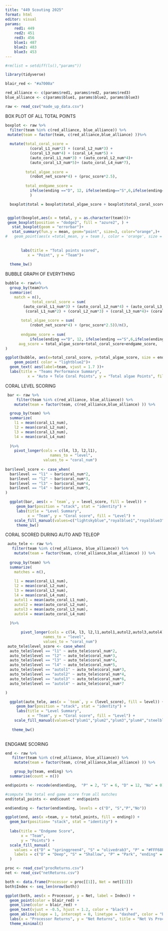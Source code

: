 ```yaml
---
title: "449 Scouting 2025"
format: html
editor: visual
params:
    red1: 449
    red2: 451
    red3: 456
    blue1: 487
    blue2: 483
    blue3: 453
---
```


```r
#rm(list = setdiff(ls(),"params"))

library(tidyverse)

blair_red <- "#a7000a"

red_alliance <- c(params$red1, params$red2, params$red3)
blue_alliance <- c(params$blue1, params$blue2, params$blue3)

raw <- read_csv("made_up_data.csv")

```

BOX PLOT OF ALL TOTAL POINTS

```r
boxplot <- raw %>%
  filter(team %in% c(red_alliance, blue_alliance)) %>%
 mutate(team = factor(team, c(red_alliance,blue_alliance) ))%>%
   
  mutate(total_coral_score = 
           (coral_L1_num*2) + (coral_L2_num*3) + 
           (coral_L3_num*4) + (coral_L4_num*5) + 
           (auto_coral_L1_num*3) + (auto_coral_L2_num*4)+ 
           (auto_coral_L3_num*5)+ (auto_coral_L4_num*7),
         
         total_algae_score = 
           (robot_net_score*4) + (proc_score*2.5),
         
         total_endgame_score = 
           ifelse(ending =="D", 12, ifelse(ending=="S",6,ifelse(ending=="P", 2, 0))),
           )

  boxplot$total = boxplot$total_algae_score + boxplot$total_coral_score+boxplot$total_endgame_score


 ggplot(boxplot,aes(x = total, y = as.character(team)))+
 geom_boxplot(position = "dodge2", fill = "azure2", ) +
   stat_boxplot(geom = "errorbar")+
   stat_summary(fun.y = mean, geom="point", size=3, color="orange",)+
#   geom_point(aes(x =total_mean, y = team ), color = 'orange', size = 2)
  
    
       labs(title = "Total points scored",
          x = "Point", y = "Team")+
    
  theme_bw()
```

BUBBLE GRAPH OF EVERYTHING

```r
bubble <- raw%>%
  group_by(team)%>%
  summarise(
    match = n(),
            total_coral_score = sum(
        (auto_coral_L1_num*3) + (auto_coral_L2_num*4) + (auto_coral_L3_num*6) + (auto_coral_L4_num*7) + 
         (coral_L1_num*2) + (coral_L2_num*3) + (coral_L3_num*4)+ (coral_L4_num*5))/n(),
      
       total_algae_score = sum(
           (robot_net_score*4) + (proc_score*2.5))/n(),
         
       endgame_score = sum(
           ifelse(ending =="D", 12, ifelse(ending =="S",6,ifelse(ending =="P", 2, 0))))/n(),
      avg_score = total_algae_score+total_coral_score+endgame_score,
)

ggplot(bubble, aes(x=total_coral_score, y=total_algae_score, size = endgame_score)) +
    geom_point( color = "lightblue2")+
  geom_text( aes(label=team, vjust = 1.7 ))+
  labs(title = "Teams Performance Summary", 
          x = "Auto + Tele Coral Points", y = "Total algae Points", fill = "Auto+End", size = "Endgame")
```

CORAL LEVEL SCORING

```r
 bar <- raw %>%
     filter(team %in% c(red_alliance, blue_alliance)) %>%
    mutate(team = factor(team, c(red_alliance,blue_alliance) )) %>%

  group_by(team) %>%
  summarize(
    l1 = mean(coral_L1_num),
    l2 = mean(coral_L2_num),
    l3 = mean(coral_L3_num),
    l4 = mean(coral_L4_num)
  
  )%>%
    pivot_longer(cols = c(l4, l3, l2,l1), 
                    names_to = "level", 
                 values_to = "coral_num")
 
bar$level_score <- case_when(
  bar$level == "l1" ~ bar$coral_num*2, 
  bar$level == "l2" ~ bar$coral_num*3, 
  bar$level == "l3" ~ bar$coral_num*4, 
  bar$level == "l4" ~ bar$coral_num*5, 
)

  ggplot(bar, aes(x = `team`, y = level_score, fill = level)) + 
     geom_bar(position = "stack", stat = "identity") + 
     labs(title = "Level Summary", 
          x = "Team", y = "Coral score", fill = "Level") +
    scale_fill_manual(values=c("lightskyblue","royalblue1","royalblue3","navy"))+
     theme_bw()
```

CORAL SCORED DURING AUTO AND TELEOP

```r
 auto_tele <- raw %>%
   filter(team %in% c(red_alliance, blue_alliance)) %>%
    mutate(team = factor(team, c(red_alliance,blue_alliance) )) %>%
   
  group_by(team) %>%
  summarize(
    matches = n(),
  
    l1 = mean(coral_L1_num),
    l2 = mean(coral_L2_num),
    l3 = mean(coral_L3_num),
    l4 = mean(coral_L4_num),
    autol1 = mean(auto_coral_L1_num),
    autol2 = mean(auto_coral_L2_num),
    autol3 = mean(auto_coral_L3_num),
    autol4 = mean(auto_coral_L4_num)
  
  )%>%

       pivot_longer(cols = c(l4, l3, l2,l1,autol1,autol2,autol3,autol4), 
                 names_to = "level", 
                 values_to = "coral_num")
 auto_tele$level_score <- case_when(
  auto_tele$level == "l1" ~ auto_tele$coral_num*2, 
  auto_tele$level == "l2" ~ auto_tele$coral_num*3, 
  auto_tele$level == "l3" ~ auto_tele$coral_num*4, 
  auto_tele$level == "l4" ~ auto_tele$coral_num*5,
  auto_tele$level == "autol1" ~ auto_tele$coral_num*3,
  auto_tele$level == "autol2" ~ auto_tele$coral_num*4,
  auto_tele$level == "autol3" ~ auto_tele$coral_num*6,
  auto_tele$level == "autol4" ~ auto_tele$coral_num*7

)

  ggplot(auto_tele, aes(x = `team`, y = (level_score), fill = level)) + 
     geom_bar(position = "stack", stat = "identity") + 
     labs(title = "Level Summary", 
          x = "Team", y = "Coral score", fill = "Level") +
    scale_fill_manual(values=c("plum1","plum2","plum3","plum4","steelblue2","steelblue3","steelblue","steelblue4"))+
   
   theme_bw() 
  

```

ENDGAME SCORING

```r
end <- raw %>%
   filter(team %in% c(red_alliance, blue_alliance)) %>%
    mutate(team = factor(team, c(red_alliance,blue_alliance) )) %>%

    group_by(team, ending) %>%
  summarise(count = n())

end$points <- recode(end$ending,  "P" = 2, "S" = 6, "D" = 12, "No" = 0)

#compute the total end game score from all matches
end$total_points <- end$count * end$points

end$ending <- factor(end$ending, levels = c("D", "S","P","No"))

ggplot(end, aes(x =team, y = total_points, fill = ending)) +
  geom_bar(position= "stack", stat = "identity") +
  
  labs(title = "Endgame Score",
       x = "Team",
       y = "Points") +
  scale_fill_manual(
    values = c("D" = "springgreen4", "S" = "olivedrab3", "P" = "#FFF68F"),
    labels = c("D" = "Deep", "S" = "Shallow", "P" = "Park", "ending" = "Cage"),
  )
```

```r
proc <- read_csv("procReturns.csv")
net <- read_csv("netReturns.csv")

both <- data.frame(Processor = proc[[1]], Net = net[[1]])
both$Index <- seq_len(nrow(both))  

ggplot(both, aes(x = Processor, y = Net, label = Index)) +
  geom_point(color = blair_red) +     
  geom_line(color = blair_red) +     
  geom_text(vjust = -0.5, hjust = 1.2, color = "black") +  
  geom_abline(slope = 1, intercept = 0, linetype = "dashed", color = "blue") +  
  labs(x = "Processor Returns", y = "Net Returns", title = "Net Vs Processor (Points)") +
  theme_minimal()

```
